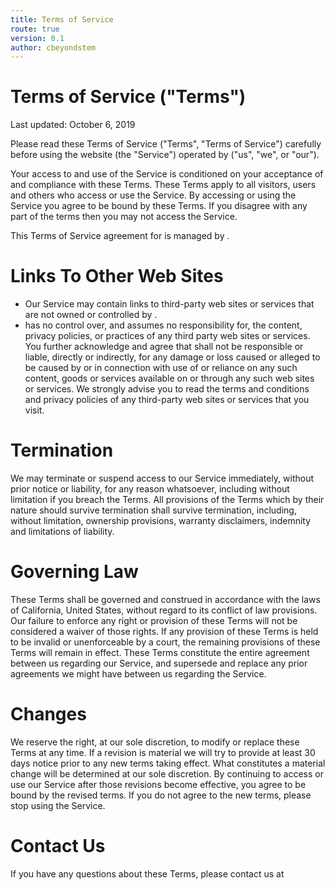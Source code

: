 ```yaml
---
title: Terms of Service
route: true
version: 0.1
author: cbeyondstem
---
```




# Terms of Service ("Terms")

Last updated: October 6, 2019

Please read these Terms of Service ("Terms", "Terms of Service")
carefully before using the <SiteUrl/> website (the "Service") operated by <Org/> ("us", "we", or "our").

Your access to and use of the Service is conditioned on your acceptance of and compliance with these Terms.
These Terms apply to all visitors, users and others who access or use the Service.
By accessing or using the Service you agree to be bound by these Terms. If you disagree with any part of the terms then you may not access the Service.

This Terms of Service agreement for <SiteUrl/> is managed by <Org/>.

# Links To Other Web Sites

- Our Service may contain links to third-party web sites or services that are not owned or controlled by <Org/>.
- <Org/> has no control over, and assumes no responsibility for, the content, privacy policies, or practices of any third party web sites or services. You further acknowledge and agree that <Org/> shall not be responsible or liable, directly or indirectly, for any damage or loss caused or alleged to be caused by or in connection with use of or reliance on any such content, goods or services available on or through any such web sites or services.
We strongly advise you to read the terms and conditions and privacy policies of any third-party web sites or services that you visit.

# Termination

We may terminate or suspend access to our Service immediately, without prior notice or liability, for any reason whatsoever, including without limitation if you breach the Terms.
All provisions of the Terms which by their nature should survive termination shall survive termination, including, without limitation, ownership provisions, warranty disclaimers, indemnity and limitations of liability.

# Governing Law

These Terms shall be governed and construed in accordance with the laws of California, United States, without regard to its conflict of law provisions.
Our failure to enforce any right or provision of these Terms will not be considered a waiver of those rights. If any provision of these Terms is held to be invalid or unenforceable by a court, the remaining provisions of these Terms will remain in effect. These Terms constitute the entire agreement between us regarding our Service, and supersede and replace any prior agreements we might have between us regarding the Service.

# Changes

We reserve the right, at our sole discretion, to modify or replace these Terms at any time. If a revision is material we will try to provide at least 30 days notice prior to any new terms taking effect. What constitutes a material change will be determined at our sole discretion.
By continuing to access or use our Service after those revisions become effective, you agree to be bound by the revised terms. If you do not agree to the new terms, please stop using the Service.

# Contact Us

If you have any questions about these Terms,
please contact us at <Contact/>
